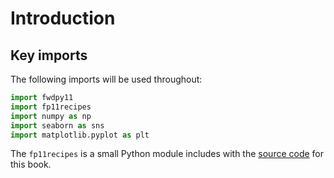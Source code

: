 # Introduction

## Key imports

The following imports will be used throughout:

```python
import fwdpy11
import fp11recipes
import numpy as np
import seaborn as sns
import matplotlib.pyplot as plt
```

The `fp11recipes` is a small Python module includes with the [source code](https://github.com/ForwardSimulation/fwdpy11_recipes) for this book.
